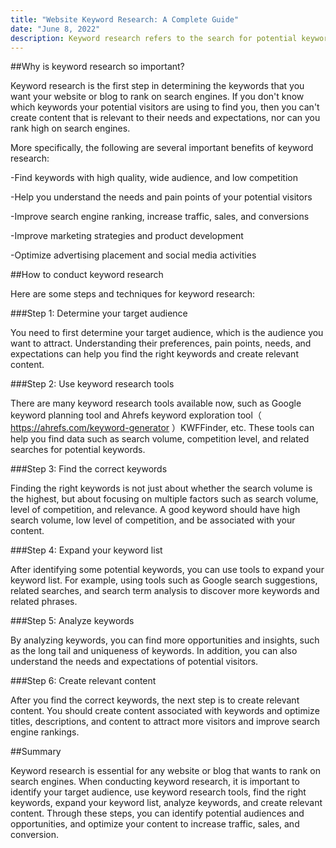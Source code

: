 ```yaml
---
title: "Website Keyword Research: A Complete Guide"
date: "June 8, 2022"
description: Keyword research refers to the search for potential keywords that potential visitors may input when optimizing websites and blogs, with the aim of understanding and utilizing relevant data on known keywords to rank higher on search engines, increase traffic and sales.
---
```


##Why is keyword research so important?

Keyword research is the first step in determining the keywords that you want your website or blog to rank on search engines. If you don't know which keywords your potential visitors are using to find you, then you can't create content that is relevant to their needs and expectations, nor can you rank high on search engines.

More specifically, the following are several important benefits of keyword research:

-Find keywords with high quality, wide audience, and low competition

-Help you understand the needs and pain points of your potential visitors

-Improve search engine ranking, increase traffic, sales, and conversions

-Improve marketing strategies and product development

-Optimize advertising placement and social media activities

##How to conduct keyword research

Here are some steps and techniques for keyword research:

###Step 1: Determine your target audience

You need to first determine your target audience, which is the audience you want to attract. Understanding their preferences, pain points, needs, and expectations can help you find the right keywords and create relevant content.

###Step 2: Use keyword research tools

There are many keyword research tools available now, such as Google keyword planning tool and Ahrefs keyword exploration tool（ https://ahrefs.com/keyword-generator ）KWFFinder, etc. These tools can help you find data such as search volume, competition level, and related searches for potential keywords.

###Step 3: Find the correct keywords

Finding the right keywords is not just about whether the search volume is the highest, but about focusing on multiple factors such as search volume, level of competition, and relevance. A good keyword should have high search volume, low level of competition, and be associated with your content.

###Step 4: Expand your keyword list

After identifying some potential keywords, you can use tools to expand your keyword list. For example, using tools such as Google search suggestions, related searches, and search term analysis to discover more keywords and related phrases.

###Step 5: Analyze keywords

By analyzing keywords, you can find more opportunities and insights, such as the long tail and uniqueness of keywords. In addition, you can also understand the needs and expectations of potential visitors.

###Step 6: Create relevant content

After you find the correct keywords, the next step is to create relevant content. You should create content associated with keywords and optimize titles, descriptions, and content to attract more visitors and improve search engine rankings.

##Summary

Keyword research is essential for any website or blog that wants to rank on search engines. When conducting keyword research, it is important to identify your target audience, use keyword research tools, find the right keywords, expand your keyword list, analyze keywords, and create relevant content. Through these steps, you can identify potential audiences and opportunities, and optimize your content to increase traffic, sales, and conversion.
